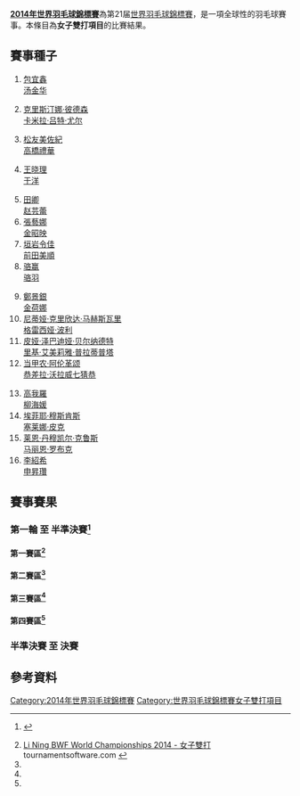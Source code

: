 {{noteTA|G1=Badminton}}
{{2014年世界羽毛球錦標賽}}
'''[[2014年世界羽毛球錦標賽|2014年世界羽毛球錦標賽]]'''為第21届[[世界羽毛球錦標賽|世界羽毛球錦標賽]]，是一項全球性的羽毛球賽事。本條目為'''女子雙打項目'''的比賽結果。

==賽事種子==
{{col-begin}}
{{col-4}}
#{{flagicon|CHN}} [[包宜鑫|包宜鑫]] <br/>{{flagicon|CHN}} [[汤金华|汤金华]]
#{{flagicon|DEN}} [[克里斯汀娜·彼德森|克里斯汀娜·彼德森]] <br/>{{flagicon|DEN}} [[卡米拉·吕特·尤尔|卡米拉·吕特·尤尔]]
#{{flagicon|JPN}} [[松友美佐紀|松友美佐紀]] <br/>{{flagicon|JPN}} [[高橋禮華|高橋禮華]]
#{{flagicon|CHN}} [[王晓理|王晓理]] <br/>{{flagicon|CHN}} [[于洋_(羽毛球运动员)|于洋]]
{{col-4}}
<ol start="5">
<li> {{flagicon|CHN}} [[田卿|田卿]] <br/>{{flagicon|CHN}} [[赵芸蕾|赵芸蕾]]
<li> {{flagicon|KOR}} [[張藝娜|張藝娜]] <br/>{{flagicon|KOR}} [[金昭映|金昭映]]
<li> {{flagicon|JPN}} [[垣岩令佳|垣岩令佳]] <br/>{{flagicon|JPN}} [[前田美順|前田美順]]
<li> {{flagicon|CHN}} [[骆赢|骆赢]] <br/>{{flagicon|CHN}} [[骆羽|骆羽]]
</ol>
{{col-4}}
<ol start="9">
<li> {{flagicon|KOR}} [[鄭景銀|鄭景銀]] <br/>{{flagicon|KOR}} [[金荷娜_(羽毛球運動員)|金荷娜]]
<li> {{flagicon|INA}} [[尼蒂娅·克里欣达·马赫斯瓦里|尼蒂娅·克里欣达·马赫斯瓦里]] <br/>{{flagicon|INA}} [[格雷西娅·波利|格雷西娅·波利]]
<li> {{flagicon|INA}} [[皮娅·泽巴迪娅·贝尔纳德特|皮娅·泽巴迪娅·贝尔纳德特]] <br/>{{flagicon|INA}} [[里基·艾美莉雅·普拉蒂普塔|里基·艾美莉雅·普拉蒂普塔]]
<li> {{flagicon|THA}} [[当甲农·阿伦革颂|当甲农·阿伦革颂]] <br/>{{flagicon|THA}} [[恭差拉·沃拉威七猜恭|恭差拉·沃拉威七猜恭]]
</ol>
{{col-4}}
<ol start="13">
<li> {{flagicon|KOR}} [[高我羅|高我羅]] <br/>{{flagicon|KOR}} [[柳海媛|柳海媛]]
<li> {{flagicon|NED}} [[埃菲耶·穆斯肯斯|埃菲耶·穆斯肯斯]] <br/>{{flagicon|NED}} [[塞莱娜·皮克|塞莱娜·皮克]]
<li> {{flagicon|DEN}} [[莱恩·丹穆凯尔·克鲁斯|莱恩·丹穆凯尔·克鲁斯]] <br/>{{flagicon|DEN}} [[马丽恩·罗布克|马丽恩·罗布克]]
<li> {{flagicon|KOR}} [[李紹希|李紹希]] <br/>{{flagicon|KOR}} [[申昇瓚|申昇瓚]]
</ol>
{{col-end}}

==賽事賽果==
===第一輪 至 半準決賽<ref>{{cite web|title=DRAW : Updated Monday, 11th August 2014|url=http://www.bwfbadminton.org/file.aspx?id=583880&dl=1|publisher=BWF|accessdate=2014-08-11|archive-date=2014-08-12|archive-url=https://web.archive.org/web/20140812211608/http://www.bwfbadminton.org/file.aspx?id=583880&dl=1|dead-url=no}} {{en}}</ref>===
====第一賽區<ref name="WD">[http://bwf.tournamentsoftware.com/sport/draw.aspx?id=09C98312-A11A-4F8B-9CF9-0926A1777ADA&draw=4 Li Ning BWF World Championships 2014 - 女子雙打] {{Wayback|url=http://bwf.tournamentsoftware.com/sport/draw.aspx?id=09C98312-A11A-4F8B-9CF9-0926A1777ADA&draw=4 |date=20191214094211 }} tournamentsoftware.com {{en}}</ref>====
{{16TeamBracket-Compact-Tennis3
| RD1=第一轮（48強）<br/>8月25日
| RD2=第二轮（32強）<br/>8月27日
| RD3=第三轮（16強）<br/>8月28日
| RD4=半準決賽（8強）<br/>8月29日
| team-width=170
| score-width=20

| RD1-seed01=1
| RD1-team01='''{{flagicon|CHN}} [[包宜鑫|包宜鑫]] <br/> {{flagicon|CHN}} [[汤金华|汤金华]]
| RD1-score01-1=
| RD1-score01-2=
| RD1-score01-3=
| RD1-seed02=
| RD1-team02=輪空
| RD1-score02-1=
| RD1-score02-2=
| RD1-score02-3=

| RD1-seed03=
| RD1-team03={{flagicon|SIN}} [[伏明天|伏明天]] <br/> {{flagicon|SIN}} [[梁语嫣|梁语嫣]]
| RD1-score03-1=18
| RD1-score03-2=19
| RD1-score03-3=
| RD1-seed04=
| RD1-team04='''{{nowrap|{{flagicon|INA}} [[英吉娅·西塔·阿凡达|英吉娅·西塔·阿凡达]] <br/> {{flagicon|INA}} [[德拉·德斯迪亚拉·哈里斯|德拉·德斯迪亚拉·哈里斯]]}}
| RD1-score04-1='''21
| RD1-score04-2='''21
| RD1-score04-3=

| RD1-seed05=15
| RD1-team05='''{{flagicon|DEN}} [[莱恩·丹穆凯尔·克鲁斯|莱恩·丹穆凯尔·克鲁斯]] <br/> {{flagicon|DEN}} [[马丽恩·罗布克|马丽恩·罗布克]]
| RD1-score05-1=
| RD1-score05-2=
| RD1-score05-3=
| RD1-seed06=
| RD1-team06=輪空
| RD1-score06-1=
| RD1-score06-2=
| RD1-score06-3=

| RD1-seed07=
| RD1-team07='''{{flagicon|MAS}} [[許嘉雯|許嘉雯]] <br/> {{flagicon|MAS}} [[溫可微|溫可微]]
| RD1-score07-1='''21
| RD1-score07-2='''21
| RD1-score07-3=
| RD1-seed08=
| RD1-team08={{flagicon|CZE}} [[萨卡·克里兹科娃|萨卡·克里兹科娃]] <br/> {{flagicon|CZE}} [[凯特琳娜·托马洛娃|凯特琳娜·托马洛娃]]
| RD1-score08-1=11
| RD1-score08-2=12
| RD1-score08-3=

| RD1-seed09=5
| RD1-team09='''{{flagicon|CHN}} [[田卿|田卿]] <br/> {{flagicon|CHN}} [[赵芸蕾|赵芸蕾]]
| RD1-score09-1=
| RD1-score09-2=
| RD1-score09-3=
| RD1-seed10=
| RD1-team10=輪空
| RD1-score10-1=
| RD1-score10-2=
| RD1-score10-3=

| RD1-seed11=
| RD1-team11={{flagicon|ENG}} [[希瑟·奥利弗|希瑟·奥利弗]] (退賽)<br/> {{flagicon|ENG}} [[凯特·罗伯特肖|凯特·罗伯特肖]]
| RD1-score11-1=
| RD1-score11-2=
| RD1-score11-3=
| RD1-seed12=
| RD1-team12='''{{flagicon|IND}} [[瓦拉·古塔|瓦拉·古塔]] <br/> {{flagicon|IND}} [[阿什维尼·蓬纳帕|阿什维尼·蓬纳帕]]
| RD1-score12-1=
| RD1-score12-2=
| RD1-score12-3=

| RD1-seed13=12
| RD1-team13='''{{flagicon|THA}} [[当甲农·阿伦革颂|当甲农·阿伦革颂]] <br/> {{flagicon|THA}} [[恭差拉·沃拉威七猜恭|恭差拉·沃拉威七猜恭]]
| RD1-score13-1=
| RD1-score13-2=
| RD1-score13-3=
| RD1-seed14=
| RD1-team14=輪空
| RD1-score14-1=
| RD1-score14-2=
| RD1-score14-3=

| RD1-seed15=
| RD1-team15='''{{flagicon|GER}} [[乔安娜·格里斯威斯基|乔安娜·格里斯威斯基]] <br/> {{flagicon|GER}} [[比尔吉德·迈克斯|比尔吉德·迈克斯]]
| RD1-score15-1='''21
| RD1-score15-2='''21
| RD1-score15-3=
| RD1-seed16=
| RD1-team16={{flagicon|UKR}} [[纳塔利娅·沃伊切赫|纳塔利娅·沃伊切赫]] <br/> {{flagicon|UKR}} [[耶利萨芙塔·扎尔卡|耶利萨芙塔·扎尔卡]]
| RD1-score16-1=15
| RD1-score16-2=12
| RD1-score16-3=

| RD2-seed01=1
| RD2-team01={{flagicon|CHN}} [[包宜鑫|包宜鑫]] <br/> {{flagicon|CHN}} [[汤金华|汤金华]]
| RD2-score01-1=14
| RD2-score01-2=18
| RD2-score01-3=
| RD2-seed02=
| RD2-team02='''{{flagicon|INA}} [[英吉娅·西塔·阿凡达|A·S·阿凡达]] <br/> {{flagicon|INA}} [[德拉·德斯迪亚拉·哈里斯|D·D·哈里斯]]
| RD2-score02-1='''21
| RD2-score02-2='''21
| RD2-score02-3=

| RD2-seed03=15
| RD2-team03='''{{flagicon|DEN}} [[莱恩·丹穆凯尔·克鲁斯|L·D·克鲁斯]] <br/> {{flagicon|DEN}} [[马丽恩·罗布克|M·罗布克]]
| RD2-score03-1='''21
| RD2-score03-2=11
| RD2-score03-3='''21
| RD2-seed04=
| RD2-team04={{flagicon|MAS}} [[許嘉雯|許嘉雯]] <br/> {{flagicon|MAS}} [[溫可微|溫可微]]
| RD2-score04-1=16
| RD2-score04-2='''21
| RD2-score04-3=10

| RD2-seed05=5
| RD2-team05='''{{flagicon|CHN}} [[田卿|田卿]] <br/> {{flagicon|CHN}} [[赵芸蕾|赵芸蕾]]
| RD2-score05-1='''21
| RD2-score05-2='''21
| RD2-score05-3=
| RD2-seed06=
| RD2-team06={{flagicon|IND}} [[瓦拉·古塔|J·古塔]] <br/> {{flagicon|IND}} [[阿什维尼·蓬纳帕|A·蓬纳帕]]
| RD2-score06-1=16
| RD2-score06-2=8
| RD2-score06-3=

| RD2-seed07=12
| RD2-team07='''{{nowrap|{{flagicon|THA}} [[当甲农·阿伦革颂|D·阿伦革颂]] <br/> {{flagicon|THA}} [[恭差拉·沃拉威七猜恭|K·沃拉威七猜恭]]}}
| RD2-score07-1=20
| RD2-score07-2='''21
| RD2-score07-3='''21
| RD2-seed08=
| RD2-team08={{flagicon|GER}} [[乔安娜·格里斯威斯基|J·格里斯威斯基]] <br/> {{flagicon|GER}} [[比尔吉德·迈克斯|B·迈克斯]]
| RD2-score08-1='''22
| RD2-score08-2=19
| RD2-score08-3=14

| RD3-seed01
| RD3-team01='''{{flagicon|INA}} [[英吉娅·西塔·阿凡达|A·S·阿凡达]] <br/> {{flagicon|INA}} [[德拉·德斯迪亚拉·哈里斯|D·D·哈里斯]]
| RD3-score01-1='''21
| RD3-score01-2='''21
| RD3-score01-3=
| RD3-seed02=15
| RD3-team02={{flagicon|DEN}} [[莱恩·丹穆凯尔·克鲁斯|L·D·克鲁斯]] <br/> {{flagicon|DEN}} [[马丽恩·罗布克|M·罗布克]]
| RD3-score02-1=18
| RD3-score02-2=16
| RD3-score02-3=

| RD3-seed03=5
| RD3-team03='''{{flagicon|CHN}} [[田卿|田卿]] <br/> {{flagicon|CHN}} [[赵芸蕾|赵芸蕾]]
| RD3-score03-1='''21
| RD3-score03-2='''21
| RD3-score03-3=
| RD3-seed04=12
| RD3-team04={{nowrap|{{flagicon|THA}} [[当甲农·阿伦革颂|D·阿伦革颂]] <br/> {{flagicon|THA}} [[恭差拉·沃拉威七猜恭|K·沃拉威七猜恭]]}}
| RD3-score04-1=13
| RD3-score04-2=12
| RD3-score04-3=

| RD4-seed01=
| RD4-team01={{nowrap|{{flagicon|INA}} [[英吉娅·西塔·阿凡达|A·S·阿凡达]] <br/> {{flagicon|INA}} [[德拉·德斯迪亚拉·哈里斯|D·D·哈里斯]]}}
| RD4-score01-1=12
| RD4-score01-2=15
| RD4-score01-3=
| RD4-seed02=5
| RD4-team02='''{{flagicon|CHN}} [[田卿|田卿]] <br/> {{flagicon|CHN}} [[赵芸蕾|赵芸蕾]]
| RD4-score02-1='''21
| RD4-score02-2='''21
| RD4-score02-3=
}}

====第二賽區<ref name="WD"/>====
{{16TeamBracket-Compact-Tennis3
| RD1=第一轮（48強）<br/>8月25日
| RD2=第二轮（32強）<br/>8月27日
| RD3=第三轮（16強）<br/>8月28日
| RD4=半準決賽（8強）<br/>8月29日
| team-width=170
| score-width=20

| RD1-seed01=3
| RD1-team01='''{{flagicon|JPN}} [[松友美佐紀|松友美佐紀]] <br/> {{flagicon|JPN}} [[高橋禮華|高橋禮華]]
| RD1-score01-1=
| RD1-score01-2=
| RD1-score01-3=
| RD1-seed02=
| RD1-team02=輪空
| RD1-score02-1=
| RD1-score02-2=
| RD1-score02-3=

| RD1-seed03=
| RD1-team03={{flagicon|NZL}} [[安娜·兰金|安娜·兰金]] <br/> {{flagicon|NZL}} [[玛德琳·斯特普尔顿|玛德琳·斯特普尔顿]]
| RD1-score03-1=7
| RD1-score03-2=7
| RD1-score03-3=
| RD1-seed04=
| RD1-team04='''{{flagicon|RUS}} [[伊琳娜·克列布科|伊琳娜·克列布科]] <br/> {{flagicon|RUS}} [[克谢尼娅·波利卡波娃|克谢尼娅·波利卡波娃]]
| RD1-score04-1='''21
| RD1-score04-2='''21
| RD1-score04-3=

| RD1-seed05=16
| RD1-team05='''{{flagicon|KOR}} [[李紹希|李紹希]] <br/> {{flagicon|KOR}} [[申昇瓚|申昇瓚]]
| RD1-score05-1=
| RD1-score05-2=
| RD1-score05-3=
| RD1-seed06=
| RD1-team06=輪空
| RD1-score06-1=
| RD1-score06-2=
| RD1-score06-3=

| RD1-seed07=
| RD1-team07='''{{nowrap|{{flagicon|INA}} [[苏琪·里基·安迪妮|苏琪·里基·安迪妮]] <br/> {{flagicon|INA}} [[蒂亚拉·罗萨莉娅·努莱达赫|蒂亚拉·罗萨莉娅·努莱达赫]]}}
| RD1-score07-1=19
| RD1-score07-2='''21
| RD1-score07-3='''21
| RD1-seed08=
| RD1-team08={{flagicon|SCO}} [[伊莫金·班克尔|伊莫金·班克尔]] <br/> {{flagicon|BUL}} [[佩蒂娅·内德尔奇娃|佩蒂娅·内德尔奇娃]]
| RD1-score08-1='''21
| RD1-score08-2=9
| RD1-score08-3=12

| RD1-seed09=6
| RD1-team09='''{{flagicon|KOR}} [[張藝娜|張藝娜]] <br/> {{flagicon|KOR}} [[金昭映|金昭映]]
| RD1-score09-1=
| RD1-score09-2=
| RD1-score09-3=
| RD1-seed10=
| RD1-team10=輪空
| RD1-score10-1=
| RD1-score10-2=
| RD1-score10-3=

| RD1-seed11=
| RD1-team11='''{{flagicon|TPE}} [[程文欣|程文欣]] <br/> {{flagicon|TPE}} [[謝沛蓁|謝沛蓁]]
| RD1-score11-1=19
| RD1-score11-2='''21
| RD1-score11-3='''21
| RD1-seed12=
| RD1-team12={{flagicon|BUL}} [[加夫列拉·斯托伊娃|加夫列拉·斯托伊娃]] <br/> {{flagicon|BUL}} [[斯蒂法尼·斯托伊娃|斯蒂法尼·斯托伊娃]]
| RD1-score12-1='''21
| RD1-score12-2=5
| RD1-score12-3=16

| RD1-seed13=11
| RD1-team13='''{{flagicon|INA}} [[皮娅·泽巴迪娅·贝尔纳德特|皮娅·泽巴迪娅·贝尔纳德特]] <br/> {{flagicon|INA}} [[里基·艾美莉雅·普拉蒂普塔|里基·艾美莉雅·普拉蒂普塔]]
| RD1-score13-1=
| RD1-score13-2=
| RD1-score13-3=
| RD1-seed14=
| RD1-team14=輪空
| RD1-score14-1=
| RD1-score14-2=
| RD1-score14-3=

| RD1-seed15=
| RD1-team15={{flagicon|USA}} [[李意恒|李意恒]] <br/> {{flagicon|USA}} [[宝拉·琳·奥巴娜娜|宝拉·琳·奥巴娜娜]]
| RD1-score15-1=21
| RD1-score15-2='''21
| RD1-score15-3=14
| RD1-seed16=
| RD1-team16='''{{flagicon|NED}} [[萨曼塔·巴宁|萨曼塔·巴宁]] <br/> {{flagicon|NED}} [[伊里斯·塔博林|伊里斯·塔博林]]
| RD1-score16-1='''23
| RD1-score16-2=14
| RD1-score16-3='''21

| RD2-seed01=3
| RD2-team01='''{{flagicon|JPN}} [[松友美佐紀|松友美佐紀]] <br/> {{flagicon|JPN}} [[高橋禮華|高橋禮華]]
| RD2-score01-1='''21
| RD2-score01-2='''21
| RD2-score01-3=
| RD2-seed02=
| RD2-team02={{nowrap|{{flagicon|RUS}} [[伊琳娜·克列布科|I·克列布科]] <br/> {{flagicon|RUS}} [[克谢尼娅·波利卡波娃|K·波利卡波娃]]}}
| RD2-score02-1=13
| RD2-score02-2=13
| RD2-score02-3=

| RD2-seed03=16
| RD2-team03='''{{flagicon|KOR}} [[李紹希|李紹希]] <br/> {{flagicon|KOR}} [[申昇瓚|申昇瓚]]
| RD2-score03-1='''21
| RD2-score03-2='''21
| RD2-score03-3=
| RD2-seed04=
| RD2-team04={{flagicon|INA}} [[苏琪·里基·安迪妮|S·R·安迪妮]] <br/> {{flagicon|INA}} [[蒂亚拉·罗萨莉娅·努莱达赫|T·R·努莱达赫]]
| RD2-score04-1=12
| RD2-score04-2=16
| RD2-score04-3=

| RD2-seed05=6
| RD2-team05='''{{flagicon|KOR}} [[張藝娜|張藝娜]] <br/> {{flagicon|KOR}} [[金昭映|金昭映]]
| RD2-score05-1='''23
| RD2-score05-2='''21
| RD2-score05-3=
| RD2-seed06=
| RD2-team06={{flagicon|TPE}} [[程文欣|程文欣]] <br/> {{flagicon|TPE}} [[謝沛蓁|謝沛蓁]]
| RD2-score06-1=21
| RD2-score06-2=17
| RD2-score06-3=

| RD2-seed07=11
| RD2-team07='''{{nowrap|{{flagicon|INA}} [[皮娅·泽巴迪娅·贝尔纳德特|P·Z·贝尔纳德特]] <br/> {{flagicon|INA}} [[里基·艾美莉雅·普拉蒂普塔|R·A·普拉蒂普塔]]}}
| RD2-score07-1='''23
| RD2-score07-2=18
| RD2-score07-3='''21
| RD2-seed08=
| RD2-team08={{flagicon|NED}} [[萨曼塔·巴宁|S·巴宁]] <br/> {{flagicon|NED}} [[伊里斯·塔博林|I·塔博林]]
| RD2-score08-1=21
| RD2-score08-2='''21
| RD2-score08-3=14

| RD3-seed01=3
| RD3-team01={{flagicon|JPN}} [[松友美佐紀|松友美佐紀]] <br/> {{flagicon|JPN}} [[高橋禮華|高橋禮華]]
| RD3-score01-1=14
| RD3-score01-2=15
| RD3-score01-3=
| RD3-seed02=16
| RD3-team02='''{{flagicon|KOR}} [[李紹希|李紹希]] <br/> {{flagicon|KOR}} [[申昇瓚|申昇瓚]]
| RD3-score02-1='''21
| RD3-score02-2='''21
| RD3-score02-3=

| RD3-seed03=6
| RD3-team03='''{{flagicon|KOR}} [[張藝娜|張藝娜]] <br/> {{flagicon|KOR}} [[金昭映|金昭映]]
| RD3-score03-1='''21
| RD3-score03-2='''21
| RD3-score03-3=
| RD3-seed04=11
| RD3-team04={{nowrap|{{flagicon|INA}} [[皮娅·泽巴迪娅·贝尔纳德特|P·Z·贝尔纳德特]] <br/> {{flagicon|INA}} [[里基·艾美莉雅·普拉蒂普塔|R·A·普拉蒂普塔]]}}
| RD3-score04-1=18
| RD3-score04-2=13
| RD3-score04-3=

| RD4-seed01=16
| RD4-team01='''{{nowrap|{{flagicon|KOR}} [[李紹希|李紹希]] <br/> {{flagicon|KOR}} [[申昇瓚|申昇瓚]]}}
| RD4-score01-1='''21
| RD4-score01-2=16
| RD4-score01-3='''21
| RD4-seed02=6
| RD4-team02={{flagicon|KOR}} [[張藝娜|張藝娜]] <br/> {{flagicon|KOR}} [[金昭映|金昭映]]
| RD4-score02-1=11
| RD4-score02-2='''21
| RD4-score02-3=10
}}

====第三賽區<ref name="WD"/>====
{{16TeamBracket-Compact-Tennis3
| RD1=第一轮（48強）<br/>8月25日
| RD2=第二轮（32強）<br/>8月27日
| RD3=第三轮（16強）<br/>8月28日
| RD4=半準決賽（8強）<br/>8月29日
| team-width=170
| score-width=20

| RD1-seed01=
| RD1-team01={{nowrap|{{flagicon|NGR}} [[托辛·达米洛拉·阿托拉格贝|托辛·达米洛拉·阿托拉格贝]] <br/> {{flagicon|NGR}} [[法蒂玛·阿齐兹|法蒂玛·阿齐兹]]}}
| RD1-score01-1=4
| RD1-score01-2=10
| RD1-score01-3=
| RD1-seed02=
| RD1-team02='''{{flagicon|MAS}} [[黄惠恩|黄惠恩]] <br/> {{flagicon|MAS}} [[黄惠龄|黄惠龄]]
| RD1-score02-1='''21
| RD1-score02-2='''21
| RD1-score02-3=

| RD1-seed03=
| RD1-team03=輪空
| RD1-score03-1=
| RD1-score03-2=
| RD1-score03-3=
| RD1-seed04=14
| RD1-team04='''{{flagicon|NED}} [[埃菲耶·穆斯肯斯|埃菲耶·穆斯肯斯]] <br/> {{flagicon|NED}} [[塞莱娜·皮克|塞莱娜·皮克]]
| RD1-score04-1=
| RD1-score04-2=
| RD1-score04-3=

| RD1-seed05=
| RD1-team05='''{{flagicon|MAS}} [[林芸如|林芸如]] <br/> {{flagicon|MAS}} [[李明艷|李明艷]]
| RD1-score05-1='''21
| RD1-score05-2='''21
| RD1-score05-3=
| RD1-seed06=
| RD1-team06={{flagicon|ENG}} [[加布里·爱德考克|加布里·爱德考克]] <br/> {{flagicon|ENG}} [[劳伦·史密斯|劳伦·史密斯]]
| RD1-score06-1=9
| RD1-score06-2=19
| RD1-score06-3=

| RD1-seed07=
| RD1-team07=輪空
| RD1-score07-1=
| RD1-score07-2=
| RD1-score07-3=
| RD1-seed08=8
| RD1-team08='''{{flagicon|CHN}} [[骆赢|骆赢]] <br/> {{flagicon|CHN}} [[骆羽|骆羽]]
| RD1-score08-1=
| RD1-score08-2=
| RD1-score08-3=

| RD1-seed09=
| RD1-team09='''{{flagicon|AUS}} [[杰奎琳·关|杰奎琳·关]] <br/> {{flagicon|AUS}} [[格罗娅·萨莫维尔|格罗娅·萨莫维尔]]
| RD1-score09-1='''21
| RD1-score09-2='''21
| RD1-score09-3=
| RD1-seed10=
| RD1-team10={{flagicon|BRA}} [[保拉·比阿特丽斯·佩雷拉|保拉·比阿特丽斯·佩雷拉]] <br/> {{flagicon|BRA}} [[洛海尼·维森特|洛海尼·维森特]]
| RD1-score10-1=15
| RD1-score10-2=14
| RD1-score10-3=

| RD1-seed11=
| RD1-team11=輪空
| RD1-score11-1=
| RD1-score11-2=
| RD1-score11-3=
| RD1-seed12=9
| RD1-team12='''{{flagicon|KOR}} [[鄭景銀|鄭景銀]] <br/> {{flagicon|KOR}} [[金荷娜_(羽毛球運動員)|金荷娜]]
| RD1-score12-1=
| RD1-score12-2=
| RD1-score12-3=

| RD1-seed13=
| RD1-team13={{flagicon|JPN}} [[新玉美鄉|新玉美鄉]] <br/> {{flagicon|JPN}} [[樽野惠|樽野惠]]
| RD1-score13-1=12
| RD1-score13-2=18
| RD1-score13-3=
| RD1-seed14=
| RD1-team14='''{{nowrap|{{flagicon|MAS}} [[阿米莉亚·艾丽西娅·安瑟利|阿米莉亚·艾丽西娅·安瑟利]] <br/> {{flagicon|MAS}} [[宋佩珠|宋佩珠]]}}
| RD1-score14-1='''21
| RD1-score14-2='''21
| RD1-score14-3=

| RD1-seed15=
| RD1-team15=輪空
| RD1-score15-1=
| RD1-score15-2=
| RD1-score15-3=
| RD1-seed16=4
| RD1-team16='''{{flagicon|CHN}} [[王晓理|王晓理]] <br/> {{flagicon|CHN}} [[于洋_(羽毛球运动员)|于洋]]
| RD1-score16-1=
| RD1-score16-2=
| RD1-score16-3=

| RD2-seed01=
| RD2-team01={{flagicon|MAS}} [[黄惠恩|黄惠恩]] <br/> {{flagicon|MAS}} [[黄惠龄|黄惠龄]]
| RD2-score01-1=17
| RD2-score01-2=20
| RD2-score01-3=
| RD2-seed02=14
| RD2-team02='''{{nowrap|{{flagicon|NED}} [[埃菲耶·穆斯肯斯|E·穆斯肯斯]] <br/> {{flagicon|NED}} [[塞莱娜·皮克|S·皮克]]}}
| RD2-score02-1='''21
| RD2-score02-2='''22
| RD2-score02-3=

| RD2-seed03=
| RD2-team03={{flagicon|MAS}} [[林芸如|林芸如]] <br/> {{flagicon|MAS}} [[李明艷|李明艷]]
| RD2-score03-1=7
| RD2-score03-2=15
| RD2-score03-3=
| RD2-seed04=8
| RD2-team04='''{{flagicon|CHN}} [[骆赢|骆赢]] <br/> {{flagicon|CHN}} [[骆羽|骆羽]]
| RD2-score04-1='''21
| RD2-score04-2='''21
| RD2-score04-3=

| RD2-seed05=
| RD2-team05={{nowrap|{{flagicon|AUS}} [[杰奎琳·关|J·关]] <br/> {{flagicon|AUS}} [[格罗娅·萨莫维尔|G·萨莫维尔]]}}
| RD2-score05-1=10
| RD2-score05-2=9
| RD2-score05-3=
| RD2-seed06=9
| RD2-team06='''{{flagicon|KOR}} [[鄭景銀|鄭景銀]] <br/> {{flagicon|KOR}} [[金荷娜_(羽毛球運動員)|金荷娜]]
| RD2-score06-1='''21
| RD2-score06-2='''21
| RD2-score06-3=

| RD2-seed07=
| RD2-team07={{flagicon|MAS}} [[阿米莉亚·艾丽西娅·安瑟利|A·A·安瑟利]] <br/> {{flagicon|MAS}} [[宋佩珠|宋佩珠]]
| RD2-score07-1=14
| RD2-score07-2=16
| RD2-score07-3=
| RD2-seed08=4
| RD2-team08='''{{flagicon|CHN}} [[王晓理|王晓理]] <br/> {{flagicon|CHN}} [[于洋_(羽毛球运动员)|于洋]]
| RD2-score08-1='''21
| RD2-score08-2='''21
| RD2-score08-3=

| RD3-seed01=14
| RD3-team01={{nowrap|{{flagicon|NED}} [[埃菲耶·穆斯肯斯|E·穆斯肯斯]] <br/> {{flagicon|NED}} [[塞莱娜·皮克|S·皮克]]}}
| RD3-score01-1=8
| RD3-score01-2='''21
| RD3-score01-3=15
| RD3-seed02=8
| RD3-team02='''{{flagicon|CHN}} [[骆赢|骆赢]] <br/> {{flagicon|CHN}} [[骆羽|骆羽]]
| RD3-score02-1='''21
| RD3-score02-2=18
| RD3-score02-3='''21

| RD3-seed03=9
| RD3-team03={{flagicon|KOR}} [[鄭景銀|鄭景銀]] <br/> {{flagicon|KOR}} [[金荷娜_(羽毛球運動員)|金荷娜]]
| RD3-score03-1=12
| RD3-score03-2=18
| RD3-score03-3=
| RD3-seed04=4
| RD3-team04='''{{flagicon|CHN}} [[王晓理|王晓理]] <br/> {{flagicon|CHN}} [[于洋_(羽毛球运动员)|于洋]]
| RD3-score04-1='''21
| RD3-score04-2='''21
| RD3-score04-3=

| RD4-seed01=8
| RD4-team01={{flagicon|CHN}} [[骆赢|骆赢]] <br/> {{flagicon|CHN}} [[骆羽|骆羽]]
| RD4-score01-1=11
| RD4-score01-2=11
| RD4-score01-3=
| RD4-seed02=4
| RD4-team02='''{{nowrap|{{flagicon|CHN}} [[王晓理|王晓理]] <br/> {{flagicon|CHN}} [[于洋_(羽毛球运动员)|于洋]]}}
| RD4-score02-1='''21
| RD4-score02-2='''21
| RD4-score02-3=
}}

====第四賽區<ref name="WD"/>====
{{16TeamBracket-Compact-Tennis3
| RD1=第一轮（48強）<br/>8月25日
| RD2=第二轮（32強）<br/>8月27日
| RD3=第三轮（16強）<br/>8月28日
| RD4=半準決賽（8強）<br/>8月29日
| team-width=170
| score-width=20

| RD1-seed01=
| RD1-team01='''{{flagicon|RUS}} [[安娜斯塔西亚·切尔维亚科娃|安娜斯塔西亚·切尔维亚科娃]] <br/> {{flagicon|RUS}} [[尼娜·维斯洛娃|尼娜·维斯洛娃]]
| RD1-score01-1='''22
| RD1-score01-2='''21
| RD1-score01-3=
| RD1-seed02=
| RD1-team02={{flagicon|CAN}} [[亚历山德拉·布鲁斯|亚历山德拉·布鲁斯]] <br/> {{flagicon|CAN}} [[陳繼怡|陳繼怡]]
| RD1-score02-1=20
| RD1-score02-2=19
| RD1-score02-3=

| RD1-seed03=
| RD1-team03=輪空
| RD1-score03-1=
| RD1-score03-2=
| RD1-score03-3=
| RD1-seed04=13
| RD1-team04='''{{flagicon|KOR}} [[高我羅|高我羅]] <br/> {{flagicon|KOR}} [[柳海媛|柳海媛]]
| RD1-score04-1=
| RD1-score04-2=
| RD1-score04-3=

| RD1-seed05=
| RD1-team05={{flagicon|TPE}} [[陳曉歡|陳曉歡]] <br/> {{flagicon|TPE}} [[賴佳玟|賴佳玟]]
| RD1-score05-1=20
| RD1-score05-2=18
| RD1-score05-3=
| RD1-seed06=
| RD1-team06='''{{flagicon|JPN}} [[三木佑里子|三木佑里子]] <br/> {{flagicon|JPN}} [[米元小春|米元小春]]
| RD1-score06-1='''22
| RD1-score06-2='''21
| RD1-score06-3=

| RD1-seed07=
| RD1-team07=輪空
| RD1-score07-1=
| RD1-score07-2=
| RD1-score07-3=
| RD1-seed08=7
| RD1-team08='''{{flagicon|JPN}} [[垣岩令佳|垣岩令佳]] <br/> {{flagicon|JPN}} [[前田美順|前田美順]]
| RD1-score08-1=
| RD1-score08-2=
| RD1-score08-3=

| RD1-seed09=
| RD1-team09='''{{flagicon|GER}} [[伊莎贝尔·赫特里克|伊莎贝尔·赫特里克]] <br/> {{flagicon|GER}} [[卡拉·尼尔特|卡拉·尼尔特]]
| RD1-score09-1='''21
| RD1-score09-2='''21
| RD1-score09-3=
| RD1-seed10=
| RD1-team10={{flagicon|SUI}} [[艾拉·胡塞尔|艾拉·胡塞尔]] <br/> {{flagicon|SUI}} [[萨布丽娜·贾奎特|萨布丽娜·贾奎特]]
| RD1-score10-1=16
| RD1-score10-2=14
| RD1-score10-3=

| RD1-seed11=
| RD1-team11=輪空
| RD1-score11-1=
| RD1-score11-2=
| RD1-score11-3=
| RD1-seed12=10
| RD1-team12='''{{nowrap|{{flagicon|INA}} [[尼蒂娅·克里欣达·马赫斯瓦里|尼蒂娅·克里欣达·马赫斯瓦里]] <br/> {{flagicon|INA}} [[格雷西娅·波利|格雷西娅·波利]]}}
| RD1-score12-1=
| RD1-score12-2=
| RD1-score12-3=

| RD1-seed13=
| RD1-team13={{flagicon|IND}} [[普拉加克塔·沙旺特|普拉加克塔·沙旺特]] <br/> {{flagicon|IND}} [[阿拉希·萨拉·苏尼尔|阿拉希·萨拉·苏尼尔]] (退賽)
| RD1-score13-1=
| RD1-score13-2=
| RD1-score13-3=
| RD1-seed14=
| RD1-team14='''{{flagicon|THA}} [[普蒂塔·素帕猜恭|普蒂塔·素帕猜恭]] <br/> {{flagicon|THA}} [[沙西丽·德拉达那猜|沙西丽·德拉达那猜]]
| RD1-score14-1=
| RD1-score14-2=
| RD1-score14-3=

| RD1-seed15=
| RD1-team15=輪空
| RD1-score15-1=
| RD1-score15-2=
| RD1-score15-3=
| RD1-seed16=2
| RD1-team16='''{{flagicon|DEN}} [[克里斯汀娜·彼德森|克里斯汀娜·彼德森]] <br/> {{flagicon|DEN}} [[卡米拉·吕特·尤尔|卡米拉·吕特·尤尔]]
| RD1-score16-1=
| RD1-score16-2=
| RD1-score16-3=

| RD2-seed01=
| RD2-team01={{nowrap|{{flagicon|RUS}} [[安娜斯塔西亚·切尔维亚科娃|A·切尔维亚科娃]] <br/> {{flagicon|RUS}} [[尼娜·维斯洛娃|N·维斯洛娃]] (棄權)}}
| RD2-score01-1=
| RD2-score01-2=
| RD2-score01-3=
| RD2-seed02=13
| RD2-team02='''{{flagicon|KOR}} [[高我羅|高我羅]] <br/> {{flagicon|KOR}} [[柳海媛|柳海媛]]
| RD2-score02-1=
| RD2-score02-2=
| RD2-score02-3=

| RD2-seed03=
| RD2-team03={{flagicon|JPN}} [[三木佑里子|三木佑里子]] <br/> {{flagicon|JPN}} [[米元小春|米元小春]]
| RD2-score03-1=16
| RD2-score03-2=17
| RD2-score03-3=
| RD2-seed04=7
| RD2-team04='''{{flagicon|JPN}} [[垣岩令佳|垣岩令佳]] <br/> {{flagicon|JPN}} [[前田美順|前田美順]]
| RD2-score04-1='''21
| RD2-score04-2='''21
| RD2-score04-3=

| RD2-seed05=
| RD2-team05={{flagicon|GER}} [[伊莎贝尔·赫特里克|I·赫特里克]] <br/> {{flagicon|GER}} [[卡拉·尼尔特|C·尼尔特]]
| RD2-score05-1=10
| RD2-score05-2=11
| RD2-score05-3=
| RD2-seed06=10
| RD2-team06='''{{nowrap|{{flagicon|INA}} [[尼蒂娅·克里欣达·马赫斯瓦里|N·K·马赫斯瓦里]] <br/> {{flagicon|INA}} [[格雷西娅·波利|G·波利]]}}
| RD2-score06-1='''21
| RD2-score06-2='''21
| RD2-score06-3=

| RD2-seed07=
| RD2-team07={{flagicon|THA}} [[普蒂塔·素帕猜恭|P·素帕猜恭]] <br/> {{flagicon|THA}} [[沙西丽·德拉达那猜|S·德拉达那猜]]
| RD2-score07-1=12
| RD2-score07-2=16
| RD2-score07-3=
| RD2-seed08=2
| RD2-team08='''{{flagicon|DEN}} [[克里斯汀娜·彼德森|C·彼德森]] <br/> {{flagicon|DEN}} [[卡米拉·吕特·尤尔|K·吕特·尤尔]]
| RD2-score08-1='''21
| RD2-score08-2='''21
| RD2-score08-3=

| RD3-seed01=13
| RD3-team01={{flagicon|KOR}} [[高我羅|高我羅]] <br/> {{flagicon|KOR}} [[柳海媛|柳海媛]]
| RD3-score01-1='''21
| RD3-score01-2=15
| RD3-score01-3=13
| RD3-seed02=7
| RD3-team02='''{{flagicon|JPN}} [[垣岩令佳|垣岩令佳]] <br/> {{flagicon|JPN}} [[前田美順|前田美順]]
| RD3-score02-1=19
| RD3-score02-2='''21
| RD3-score02-3='''21

| RD3-seed03=10
| RD3-team03='''{{nowrap|{{flagicon|INA}} [[尼蒂娅·克里欣达·马赫斯瓦里|N·K·马赫斯瓦里]] <br/> {{flagicon|INA}} [[格雷西娅·波利|G·波利]]}}
| RD3-score03-1='''21
| RD3-score03-2='''21
| RD3-score03-3=
| RD3-seed04=2
| RD3-team04={{flagicon|DEN}} [[克里斯汀娜·彼德森|C·彼德森]] <br/> {{flagicon|DEN}} [[卡米拉·吕特·尤尔|K·吕特·尤尔]]
| RD3-score04-1=15
| RD3-score04-2=19
| RD3-score04-3=

| RD4-seed01=7
| RD4-team01='''{{flagicon|JPN}} [[垣岩令佳|垣岩令佳]] <br/> {{flagicon|JPN}} [[前田美順|前田美順]]
| RD4-score01-1='''21
| RD4-score01-2='''21
| RD4-score01-3=
| RD4-seed02=10
| RD4-team02={{nowrap|{{flagicon|INA}} [[尼蒂娅·克里欣达·马赫斯瓦里|N·K·马赫斯瓦里]] <br/> {{flagicon|INA}} [[格雷西娅·波利|G·波利]]}}
| RD4-score02-1=19
| RD4-score02-2=13
| RD4-score02-3=
}}

===半準決賽 至 決賽===
{{8TeamBracket-Tennis3
| RD1=半準決賽<br/>8月29日
| RD2=準決賽<br/>8月30日
| RD3=決賽<br/>8月31日
| team-width=200
| score-width=20

| RD1-seed1= 
| RD1-team1={{flagicon|INA}} [[英吉娅·西塔·阿凡达|英吉娅·西塔·阿凡达]] <br/> {{flagicon|INA}} [[德拉·德斯迪亚拉·哈里斯|德拉·德斯迪亚拉·哈里斯]]
| RD1-score1-1=12
| RD1-score1-2=15
| RD1-score1-3=
| RD1-seed2=5
| RD1-team2='''{{flagicon|CHN}} [[田卿|田卿]] <br/> {{flagicon|CHN}} [[赵芸蕾|赵芸蕾]]
| RD1-score2-1='''21
| RD1-score2-2='''21
| RD1-score2-3=

| RD1-seed3=16
| RD1-team3='''{{flagicon|KOR}} [[李紹希|李紹希]] <br/> {{flagicon|KOR}} [[申昇瓚|申昇瓚]]
| RD1-score3-1='''21
| RD1-score3-2=16
| RD1-score3-3='''21
| RD1-seed4=6
| RD1-team4={{flagicon|KOR}} [[張藝娜|張藝娜]] <br/> {{flagicon|KOR}} [[金昭映|金昭映]]
| RD1-score4-1=11
| RD1-score4-2='''21
| RD1-score4-3=10

| RD1-seed5=8
| RD1-team5={{flagicon|CHN}} [[骆赢|骆赢]] <br/> {{flagicon|CHN}} [[骆羽|骆羽]]
| RD1-score5-1=11
| RD1-score5-2=11
| RD1-score5-3=
| RD1-seed6=4
| RD1-team6='''{{flagicon|CHN}} [[王晓理|王晓理]] <br/> {{flagicon|CHN}} [[于洋_(羽毛球运动员)|于洋]]
| RD1-score6-1='''21
| RD1-score6-2='''21
| RD1-score6-3=

| RD1-seed7=7
| RD1-team7='''{{flagicon|JPN}} [[垣岩令佳|垣岩令佳]] <br/> {{flagicon|JPN}} [[前田美順|前田美順]]
| RD1-score7-1='''21
| RD1-score7-2='''21
| RD1-score7-3=
| RD1-seed8=10
| RD1-team8={{nowrap|{{flagicon|INA}} [[尼蒂娅·克里欣达·马赫斯瓦里|尼蒂娅·克里欣达·马赫斯瓦里]] <br/> {{flagicon|INA}} [[格雷西娅·波利|格雷西娅·波利]]}}
| RD1-score8-1=19
| RD1-score8-2=13
| RD1-score8-3=

| RD2-seed1=5
| RD2-team1='''{{flagicon|CHN}} [[田卿|田卿]] <br/> {{flagicon|CHN}} [[赵芸蕾|赵芸蕾]]
| RD2-score1-1='''21
| RD2-score1-2='''21
| RD2-score1-3=
| RD2-seed2=16
| RD2-team2={{flagicon|KOR}} [[李紹希|李紹希]] <br/> {{flagicon|KOR}} [[申昇瓚|申昇瓚]]
| RD2-score2-1=13
| RD2-score2-2=10
| RD2-score2-3=

| RD2-seed3=4
| RD2-team3='''{{flagicon|CHN}} [[王晓理|王晓理]] <br/> {{flagicon|CHN}} [[于洋_(羽毛球运动员)|于洋]]
| RD2-score3-1='''21
| RD2-score3-2='''21
| RD2-score3-3=
| RD2-seed4=7
| RD2-team4={{nowrap|{{flagicon|JPN}} [[垣岩令佳|垣岩令佳]] <br/> {{flagicon|JPN}} [[前田美順|前田美順]]}}
| RD2-score4-1=8
| RD2-score4-2=13
| RD2-score4-3=

| RD3-seed1=5
| RD3-team1='''{{nowrap|{{flagicon|CHN}} [[田卿|田卿]] <br/> {{flagicon|CHN}} [[赵芸蕾|赵芸蕾]]}}
| RD3-score1-1='''21
| RD3-score1-2='''21
| RD3-score1-3=
| RD3-seed2=4
| RD3-team2={{flagicon|CHN}} [[王晓理|王晓理]] <br/> {{flagicon|CHN}} [[于洋_(羽毛球运动员)|于洋]]
| RD3-score2-1=19
| RD3-score2-2=15
| RD3-score2-3=
}}

== 參考資料 ==
{{Reflist}}

[[Category:2014年世界羽毛球錦標賽|Category:2014年世界羽毛球錦標賽]]
[[Category:世界羽毛球錦標賽女子雙打項目|Category:世界羽毛球錦標賽女子雙打項目]]